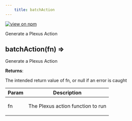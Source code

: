 ```yaml
--- 
	title: batchAction 
--- 
```


[![view on npm](http://img.shields.io/npm/v/@plexusjs/core.svg)](https://www.npmjs.org/package/@plexusjs/core)

Generate a Plexus Action

<a name="batchAction"></a>

## batchAction(fn) ⇒
<p>Generate a Plexus Action</p>

**Returns**: <p>The intended return value of fn, or null if an error is caught</p>  

| Param | Description |
| --- | --- |
| fn | <p>The Plexus action function to run</p> |

